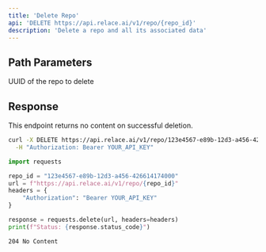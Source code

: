 ```yaml
---
title: 'Delete Repo'
api: 'DELETE https://api.relace.ai/v1/repo/{repo_id}'
description: 'Delete a repo and all its associated data'
---
```


## Path Parameters

<ParamField path="repo_id" type="string" required>
  UUID of the repo to delete
</ParamField>

## Response

This endpoint returns no content on successful deletion.

<RequestExample>

```bash cURL
curl -X DELETE https://api.relace.ai/v1/repo/123e4567-e89b-12d3-a456-426614174000 \
  -H "Authorization: Bearer YOUR_API_KEY"
```

```python Python
import requests

repo_id = "123e4567-e89b-12d3-a456-426614174000"
url = f"https://api.relace.ai/v1/repo/{repo_id}"
headers = {
    "Authorization": "Bearer YOUR_API_KEY"
}

response = requests.delete(url, headers=headers)
print(f"Status: {response.status_code}")
```

</RequestExample>

<ResponseExample>

```bash Response
204 No Content
```

</ResponseExample>
